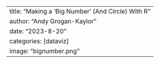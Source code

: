 ---
title: "Making a 'Big Number' (And Circle) With R"
author: "Andy Grogan-Kaylor"
date: "2023-8-20"
categories: [dataviz]
image: "bignumber.png"
---